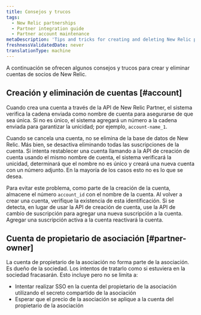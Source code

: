 ```yaml
---
title: Consejos y trucos
tags:
  - New Relic partnerships
  - Partner integration guide
  - Partner account maintenance
metaDescription: 'Tips and tricks for creating and deleting New Relic partner accounts, including the partnership owner account.'
freshnessValidatedDate: never
translationType: machine
---
```


A continuación se ofrecen algunos consejos y trucos para crear y eliminar cuentas de socios de New Relic.

## Creación y eliminación de cuentas [#account]

Cuando crea una cuenta a través de la API de New Relic Partner, el sistema verifica la cadena enviada como nombre de cuenta para asegurarse de que sea única. Si no es único, el sistema agregará un número a la cadena enviada para garantizar la unicidad; por ejemplo, `account-name_1`.

Cuando se cancela una cuenta, no se elimina de la base de datos de New Relic. Más bien, se desactiva eliminando todas las suscripciones de la cuenta. Si intenta restablecer una cuenta llamando a la API de creación de cuenta usando el mismo nombre de cuenta, el sistema verificará la unicidad, determinará que el nombre no es único y creará una nueva cuenta con un número adjunto. En la mayoría de los casos esto no es lo que se desea.

Para evitar este problema, como parte de la creación de la cuenta, almacene el número `account_id` con el nombre de la cuenta. Al volver a crear una cuenta, verifique la existencia de esta identificación. Si se detecta, en lugar de usar la API de creación de cuenta, use la API de cambio de suscripción para agregar una nueva suscripción a la cuenta. Agregar una suscripción activa a la cuenta reactivará la cuenta.

## Cuenta de propietario de asociación [#partner-owner]

La cuenta de propietario de la asociación no forma parte de la asociación. Es dueño de la sociedad. Los intentos de tratarlo como si estuviera en la sociedad fracasarán. Esto incluye pero no se limita a:

* Intentar realizar SSO en la cuenta del propietario de la asociación utilizando el secreto compartido de la asociación
* Esperar que el precio de la asociación se aplique a la cuenta del propietario de la asociación
